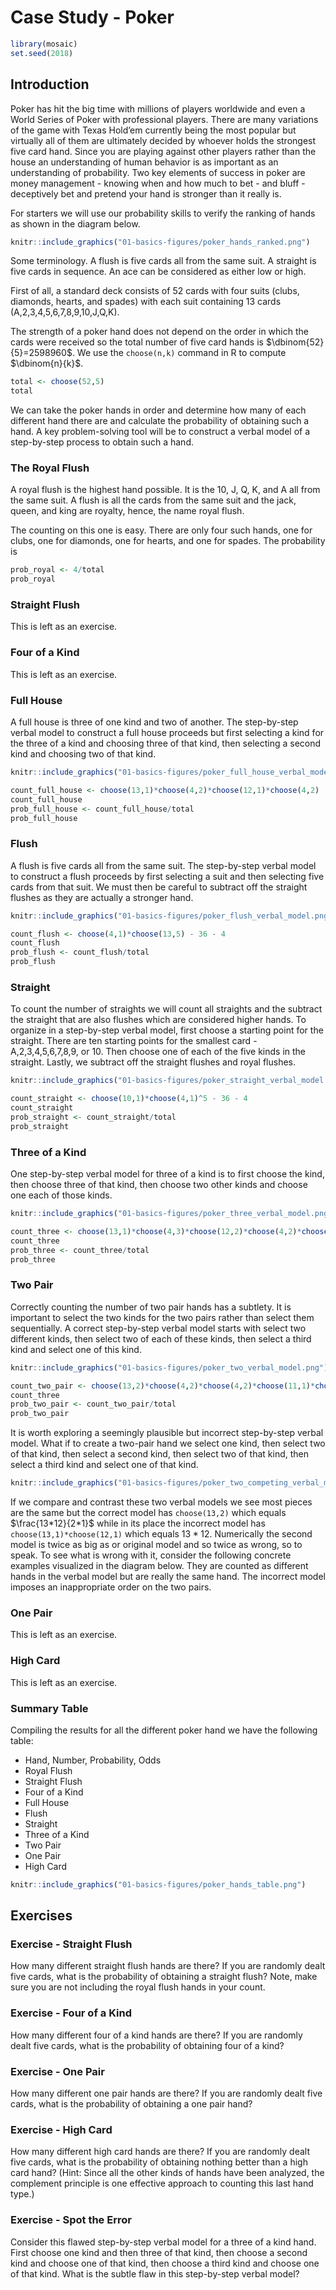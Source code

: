 # Case Study - Poker {#case_study_poker}

```r
library(mosaic)
set.seed(2018)
```

## Introduction {#introduction}

Poker has hit the big time with millions of players worldwide and even a World Series of Poker with professional players. There are many variations of the game with Texas Hold'em currently being the most popular but virtually all of them are ultimately decided by whoever holds the strongest five card hand. Since you are playing against other players rather than the house an understanding of human behavior is as important as an understanding of probability. Two key elements of success in poker are money management - knowing when and how much to bet - and bluff - deceptively bet and pretend your hand is stronger than it really is. 

For starters we will use our probability skills to verify the ranking of hands as shown in the diagram below.

```r
knitr::include_graphics("01-basics-figures/poker_hands_ranked.png")
```

Some terminology. A flush is five cards all from the same suit. A straight is five cards in sequence. An ace can be considered as either low or high.

First of all, a standard deck consists of 52 cards with four suits (clubs, diamonds, hearts, and spades) with each suit containing 13 cards (A,2,3,4,5,6,7,8,9,10,J,Q,K). 

The strength of a poker hand does not depend on the order in which the cards were received so the total number of five card hands is $\dbinom{52}{5}=2598960$. We use the `choose(n,k)` command in R to compute $\dbinom{n}{k}$.

```r
total <- choose(52,5)
total
```

We can take the poker hands in order and determine how many of each different hand there are and calculate the probability of obtaining such a hand. A key problem-solving tool will be to construct a verbal model of a step-by-step process to obtain such a hand. 

### The Royal Flush

A royal flush is the highest hand possible. It is the 10, J, Q, K, and A all from the same suit. A flush is all the cards from the same suit and the jack, queen, and king are royalty, hence, the name royal flush.

The counting on this one is easy. There are only four such hands, one for clubs, one for diamonds, one for hearts, and one for spades. The probability is

```r
prob_royal <- 4/total
prob_royal
```

### Straight Flush

This is left as an exercise.

### Four of a Kind

This is left as an exercise.

### Full House

A full house is three of one kind and two of another. The step-by-step verbal model to construct a full house proceeds but first selecting a kind for the three of a kind and choosing three of that kind, then selecting a second kind and choosing two of that kind.

```r
knitr::include_graphics("01-basics-figures/poker_full_house_verbal_model.png")
```

```r
count_full_house <- choose(13,1)*choose(4,2)*choose(12,1)*choose(4,2)
count_full_house
prob_full_house <- count_full_house/total
prob_full_house
```

### Flush

A flush is five cards all from the same suit. The step-by-step verbal model to construct a flush proceeds by first selecting a suit and then selecting five cards from that suit. We must then be careful to subtract off the straight flushes as they are actually a stronger hand.

```r
knitr::include_graphics("01-basics-figures/poker_flush_verbal_model.png")
```

```r
count_flush <- choose(4,1)*choose(13,5) - 36 - 4
count_flush
prob_flush <- count_flush/total
prob_flush
```

### Straight

To count the number of straights we will count all straights and the subtract the straight  that are also flushes which are considered higher hands. To organize in a step-by-step verbal model, first choose a starting point for the straight. There are ten starting points for the smallest card - A,2,3,4,5,6,7,8,9, or 10. Then choose one of each of the five kinds in the straight. Lastly, we subtract off the straight flushes and royal flushes.

```r
knitr::include_graphics("01-basics-figures/poker_straight_verbal_model.png")
```

```r
count_straight <- choose(10,1)*choose(4,1)^5 - 36 - 4
count_straight
prob_straight <- count_straight/total
prob_straight
```


### Three of a Kind

One step-by-step verbal model for three of a kind is to first choose the kind, then choose three of that kind, then choose two other kinds and choose one each of those kinds.

```r
knitr::include_graphics("01-basics-figures/poker_three_verbal_model.png")
```

```r
count_three <- choose(13,1)*choose(4,3)*choose(12,2)*choose(4,2)*choose(4,2)
count_three
prob_three <- count_three/total
prob_three
```


### Two Pair

Correctly counting the number of two pair hands has a subtlety. It is important to select the two kinds for the two pairs rather than select them sequentially. A correct step-by-step verbal model starts with select two different kinds, then select two of each of these kinds, then select a third kind and select one of this kind.

```r
knitr::include_graphics("01-basics-figures/poker_two_verbal_model.png")
```

```r
count_two_pair <- choose(13,2)*choose(4,2)*choose(4,2)*choose(11,1)*choose(4,1)
count_three
prob_two_pair <- count_two_pair/total
prob_two_pair
```

It is worth exploring a seemingly plausible but incorrect step-by-step verbal model. What if to create a two-pair hand we select one kind, then select two of that kind, then select a second kind, then select two of that kind, then select a third kind and select one of that kind.

```r
knitr::include_graphics("01-basics-figures/poker_two_competing_verbal_models.png")
```

If we compare and contrast these two verbal models we see most pieces are the same but the correct model has `choose(13,2)` which equals $\frac{13*12}{2*1}$ while in its place the incorrect model has `choose(13,1)*choose(12,1)` which equals $13*12$. Numerically the second model is twice as big as or original model and so twice as wrong, so to speak. To see what is wrong with it, consider the following concrete examples visualized in the diagram below. They are counted as different hands in the verbal model but are really the same hand. The incorrect model imposes an inappropriate order on the two pairs. 

### One Pair

This is left as an exercise.

### High Card

This is left as an exercise.

### Summary Table

Compiling the results for all the different poker hand we have the following table:

* Hand, Number, Probability, Odds
* Royal Flush
* Straight Flush
* Four of a Kind
* Full House
* Flush
* Straight
* Three of a Kind
* Two Pair
* One Pair
* High Card

```r
knitr::include_graphics("01-basics-figures/poker_hands_table.png")
```


## Exercises {#exercises}

### Exercise - Straight Flush

How many different straight flush hands are there? If you are randomly dealt five cards, what is the probability of obtaining a straight flush? Note, make sure you are not including the royal flush hands in your count.

### Exercise - Four of a Kind

How many different four of a kind hands are there? If you are randomly dealt five cards, what is the probability of obtaining four of a kind?

### Exercise - One Pair

How many different one pair hands are there? If you are randomly dealt five cards, what is the probability of obtaining a one pair hand?

### Exercise - High Card

How many different high card hands are there? If you are randomly dealt five cards, what is the probability of obtaining nothing better than a high card hand? (Hint: Since all the other kinds of hands have been analyzed, the complement principle is one effective approach to counting this last hand type.)

### Exercise - Spot the Error

Consider this flawed step-by-step verbal model for a three of a kind hand. First choose one kind and then three of that kind, then choose a second kind and choose one of that kind, then choose a third kind and choose one of that kind. What is the subtle flaw in this step-by-step verbal model?
